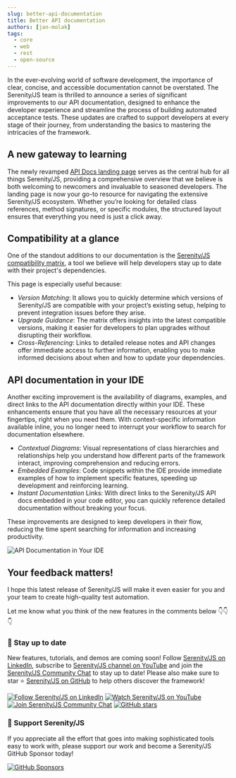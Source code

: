 ```yaml
---
slug: better-api-documentation
title: Better API documentation
authors: [jan-molak]
tags:
  - core
  - web
  - rest
  - open-source
---
```


In the ever-evolving world of software development, the importance of clear, concise, and accessible documentation cannot be overstated. The Serenity/JS team is thrilled to announce a series of significant improvements to our API documentation, designed to enhance the developer experience and streamline the process of building automated acceptance tests. These updates are crafted to support developers at every stage of their journey, from understanding the basics to mastering the intricacies of the framework.

## A new gateway to learning

The newly revamped [API Docs landing page](/api) serves as the central hub for all things Serenity/JS,
providing a comprehensive overview that we believe is both welcoming to newcomers and invaluable to seasoned developers.
The landing page is now your go-to resource for navigating the extensive Serenity/JS ecosystem.
Whether you’re looking for detailed class references, method signatures, or specific modules, the structured layout ensures that everything you need is just a click away.

## Compatibility at a glance

One of the standout additions to our documentation is the [Serenity/JS compatibility matrix](https://serenity-js.org/releases/), a tool we believe will help developers stay up to date with their project's dependencies.

This page is especially useful because:

- *Version Matching*: It allows you to quickly determine which versions of Serenity/JS are compatible with your project’s existing setup, helping to prevent integration issues before they arise.
- *Upgrade Guidance*: The matrix offers insights into the latest compatible versions, making it easier for developers to plan upgrades without disrupting their workflow.
- *Cross-Referencing*: Links to detailed release notes and API changes offer immediate access to further information, enabling you to make informed decisions about when and how to update your dependencies.

## API documentation in your IDE

Another exciting improvement is the availability of diagrams, examples, and direct links to the API documentation directly within your IDE. These enhancements ensure that you have all the necessary resources at your fingertips, right when you need them. With context-specific information available inline, you no longer need to interrupt your workflow to search for documentation elsewhere.

- *Contextual Diagrams*: Visual representations of class hierarchies and relationships help you understand how different parts of the framework interact, improving comprehension and reducing errors.
- *Embedded Examples*: Code snippets within the IDE provide immediate examples of how to implement specific features, speeding up development and reinforcing learning.
- *Instant Documentation* Links: With direct links to the Serenity/JS API docs embedded in your code editor, you can quickly reference detailed documentation without breaking your focus.

These improvements are designed to keep developers in their flow, reducing the time spent searching for information and increasing productivity.

![API Documentation in Your IDE](./api-documentation-in-your-ide.png)

## Your feedback matters!

I hope this latest release of Serenity/JS will make it even easier for you and your team to create high-quality test automation.

Let me know what you think of the new features in the comments below 👇👇👇

### 📣 Stay up to date

New features, tutorials, and demos are coming soon!
Follow [Serenity/JS on LinkedIn](https://www.linkedin.com/company/serenity-js),
subscribe to [Serenity/JS channel on YouTube](https://www.youtube.com/@serenity-js) and join the [Serenity/JS Community Chat](https://matrix.to/#/#serenity-js:gitter.im) to stay up to date!
Please also make sure to star ⭐️ [Serenity/JS on GitHub](https://github.com/serenity-js/serenity-js) to help others discover the framework!

[![Follow Serenity/JS on LinkedIn](https://img.shields.io/badge/Follow-Serenity%2FJS%20-0077B5?logo=linkedin)](https://www.linkedin.com/company/serenity-js)
[![Watch Serenity/JS on YouTube](https://img.shields.io/badge/Watch-@serenity--js-E62117?logo=youtube)](https://www.youtube.com/@serenity-js)
[![Join Serenity/JS Community Chat](https://img.shields.io/badge/Chat-Serenity%2FJS%20Community-FBD30B?logo=matrix)](https://matrix.to/#/#serenity-js:gitter.im)
[![GitHub stars](https://img.shields.io/github/stars/serenity-js/serenity-js?label=Serenity%2FJS&logo=github&style=badge)](https://github.com/serenity-js/serenity-js)

### 💛 Support Serenity/JS

If you appreciate all the effort that goes into making sophisticated tools easy to work with, please support our work and become a Serenity/JS GitHub Sponsor today!

[![GitHub Sponsors](https://img.shields.io/badge/Support%20@serenity%2FJS-703EC8?style=for-the-badge&logo=github&logoColor=white)](https://github.com/sponsors/serenity-js)
